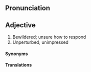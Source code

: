 ==Pronunciation==

==Adjective==
#Bewildered; unsure how to respond 
#Unperturbed; unimpressed

====Synonyms====
====Translations====